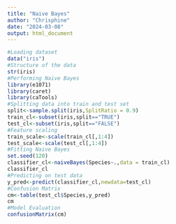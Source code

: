 ---
title: "Naive Bayes"
author: "Chrisphine"
date: "2024-03-08"
output: html_document
---

```{r}
#Loading dataset
data("iris")
#Structure of the data
str(iris)
#Performing Naive Bayes
library(e1071)
library(caret)
library(caTools)
#Splitting data into train and test set
split<-sample.split(iris,SplitRatio = 0.9)
train_cl<-subset(iris,split=="TRUE")
test_cl<-subset(iris,split=="FALSE")
#Feature scaling
train_scale<-scale(train_cl[,1:4])
test_scale<-scale(test_cl[,1:4])
#Fitting Naive Bayes
set.seed(120)
classifier_cl<-naiveBayes(Species~.,data = train_cl)
classifier_cl
#Predicting on test data
y_pred<-predict(classifier_cl,newdata=test_cl)
#Confusion Matrix
cm<-table(test_cl$Species,y_pred)
cm
#Model Evaluation
confusionMatrix(cm)
```

